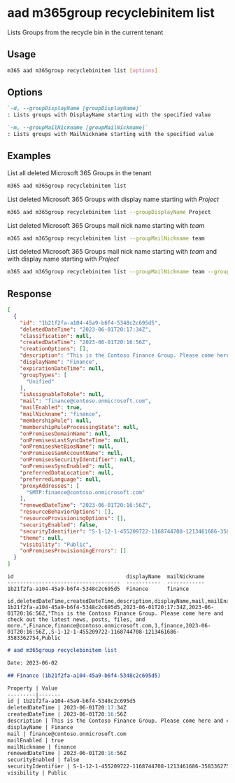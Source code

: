 
# aad m365group recyclebinitem list

Lists Groups from the recycle bin in the current tenant

## Usage

```sh
m365 aad m365group recyclebinitem list [options]
```

## Options

```md definition-list
`-d, --groupDisplayName [groupDisplayName]`
: Lists groups with DisplayName starting with the specified value

`-m, --groupMailNickname [groupMailNickname]`
: Lists groups with MailNickname starting with the specified value
```

<Global />

## Examples

List all deleted Microsoft 365 Groups in the tenant

```sh
m365 aad m365group recyclebinitem list
```

List deleted Microsoft 365 Groups with display name starting with _Project_

```sh
m365 aad m365group recyclebinitem list --groupDisplayName Project
```

List deleted Microsoft 365 Groups mail nick name starting with _team_

```sh
m365 aad m365group recyclebinitem list --groupMailNickname team
```

List deleted Microsoft 365 Groups mail nick name starting with _team_ and with display name starting with _Project_

```sh
m365 aad m365group recyclebinitem list --groupMailNickname team --groupDisplayName Project
```

## Response

<Tabs>
  <TabItem value="JSON">

  ```json
  [
    {
      "id": "1b21f2fa-a104-45a9-b6f4-5348c2c695d5",
      "deletedDateTime": "2023-06-01T20:17:34Z",
      "classification": null,
      "createdDateTime": "2023-06-01T20:16:56Z",
      "creationOptions": [],
      "description": "This is the Contoso Finance Group. Please come here and check out the latest news, posts, files, and more.",
      "displayName": "Finance",
      "expirationDateTime": null,
      "groupTypes": [
        "Unified"
      ],
      "isAssignableToRole": null,
      "mail": "finance@contoso.onmicrosoft.com",
      "mailEnabled": true,
      "mailNickname": "finance",
      "membershipRule": null,
      "membershipRuleProcessingState": null,
      "onPremisesDomainName": null,
      "onPremisesLastSyncDateTime": null,
      "onPremisesNetBiosName": null,
      "onPremisesSamAccountName": null,
      "onPremisesSecurityIdentifier": null,
      "onPremisesSyncEnabled": null,
      "preferredDataLocation": null,
      "preferredLanguage": null,
      "proxyAddresses": [
        "SMTP:finance@contoso.onmicrosoft.com"
      ],
      "renewedDateTime": "2023-06-01T20:16:56Z",
      "resourceBehaviorOptions": [],
      "resourceProvisioningOptions": [],
      "securityEnabled": false,
      "securityIdentifier": "S-1-12-1-455209722-1168744708-1213461686-3583362754",
      "theme": null,
      "visibility": "Public",
      "onPremisesProvisioningErrors": []
    }
  ]
  ```

  </TabItem>
  <TabItem value="Text">

  ```text
  id                                    displayName  mailNickname
  ------------------------------------  -----------  ------------
  1b21f2fa-a104-45a9-b6f4-5348c2c695d5  Finance      finance
  ```

  </TabItem>
  <TabItem value="CSV">

  ```csv
  id,deletedDateTime,createdDateTime,description,displayName,mail,mailEnabled,mailNickname,renewedDateTime,securityEnabled,securityIdentifier,visibility
  1b21f2fa-a104-45a9-b6f4-5348c2c695d5,2023-06-01T20:17:34Z,2023-06-01T20:16:56Z,"This is the Contoso Finance Group. Please come here and check out the latest news, posts, files, and more.",Finance,finance@contoso.onmicrosoft.com,1,finance,2023-06-01T20:16:56Z,,S-1-12-1-455209722-1168744708-1213461686-3583362754,Public
  ```

  </TabItem>
  <TabItem value="Markdown">

  ```md
  # aad m365group recyclebinitem list

  Date: 2023-06-02

  ## Finance (1b21f2fa-a104-45a9-b6f4-5348c2c695d5)

  Property | Value
  ---------|-------
  id | 1b21f2fa-a104-45a9-b6f4-5348c2c695d5
  deletedDateTime | 2023-06-01T20:17:34Z
  createdDateTime | 2023-06-01T20:16:56Z
  description | This is the Contoso Finance Group. Please come here and check out the latest news, posts, files, and more.
  displayName | Finance
  mail | finance@contoso.onmicrosoft.com
  mailEnabled | true
  mailNickname | finance
  renewedDateTime | 2023-06-01T20:16:56Z
  securityEnabled | false
  securityIdentifier | S-1-12-1-455209722-1168744708-1213461686-3583362754
  visibility | Public
  ```

  </TabItem>
</Tabs>
